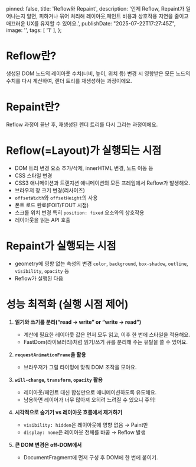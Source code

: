   pinned: false,
  title: 'Reflow와 Repaint',
  description: '언제 Reflow, Repaint가 일어나는지 알면, 피하거나 묶어 처리해 레이아웃,페인트 비용과 상호작용 지연을 줄이고 매끄러운 UX를 유지할 수 있어요.',
  publishDate: "2025-07-22T17:27:45Z",
  image: '',
  tags: [
    '1'
  ],
};

#  Reflow란?
생성된 DOM 노드의 레이아웃 수치(너비, 높이, 위치 등) 변경 시 영향받은 모든 노드의 수치를 다시 계산하여, 렌더 트리를 재생성하는 과정이에요.

# Repaint란?
Reflow 과정이 끝난 후, 재생성된 렌더 트리를 다시 그리는 과정이에요.

# Reflow(=Layout)가 실행되는 시점
- DOM 트리 변경
  요소 추가/삭제, innerHTML 변경, 노드 이동 등
- CSS 스타일 변경
- CSS3 애니메이션과 트랜지션
  애니메이션의 모든 프레임에서 Reflow가 발생해요.
- 브라우저 창 크기 변경(리사이즈)
- `offsetWidth`와 `offsetHeight`의 사용
- 폰트 로드 완료(FOIT/FOUT 시점)
- 스크롤 위치 변경
  특히 `position: fixed` 요소와의 상호작용
- 레이아웃을 읽는 API 호출

# Repaint가 실행되는 시점
- geometry에 영향 없는 속성의 변경
  `color`, `background`, `box-shadow`, `outline`, `visibility`, `opacity` 등
- Reflow가 실행된 다음

# 성능 최적화 (실행 시점 제어)
1. **읽기와 쓰기를 분리(“read → write” or “write → read”)**
    - 계산에 필요한 레이아웃 값은 먼저 모두 읽고, 이후 한 번에 스타일을 적용해요.
    - FastDom(라이브러리)처럼 읽기/쓰기 큐를 분리해 주는 유틸을 쓸 수 있어요.

2. **`requestAnimationFrame`을 활용**
    - 브라우저가 그릴 타이밍에 맞춰 DOM 조작을 모아요.

3. **`will-change`, `transform`, `opacity` 활용**
    - 레이아웃/페인트 대신 합성만으로 애니메이션하도록 유도해요.
    - 남용하면 레이어가 너무 많아져 오히려 느려질 수 있으니 주의!

4. **시각적으로 숨기기 vs 레이아웃 흐름에서 제거하기**
    - `visibility: hidden`은 레이아웃에 영향 없음 → Paint만
    - `display: none`은 레이아웃 전체를 바꿈 → Reflow 발생

5. **큰 DOM 변경은 off-DOM에서**
    - DocumentFragment에 먼저 구성 후 DOM에 한 번에 붙이기.